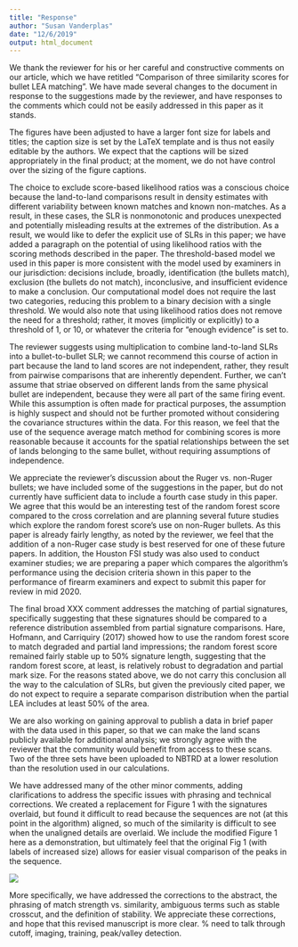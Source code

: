 ```yaml
---
title: "Response"
author: "Susan Vanderplas"
date: "12/6/2019"
output: html_document
---
```


We thank the reviewer for his or her careful and constructive comments on our article, which we have retitled "Comparison of three similarity scores for bullet LEA matching". We have made several changes to the document in response to the suggestions made by the reviewer, and have responses to the comments which could not be easily addressed in this paper as it stands. 

The figures have been adjusted to have a larger font size for labels and titles; the caption size is set by the LaTeX template and is thus not easily editable by the authors. We expect that the captions will be sized appropriately in the final product; at the moment, we do not have control over the sizing of the figure captions. 

The choice to exclude score-based likelihood ratios was a conscious choice because the land-to-land comparisons result in density estimates with different variability between known matches and known non-matches. As a result, in these cases, the SLR is nonmonotonic and produces unexpected and potentially misleading results at the extremes of the distribution. As a result, we would like to defer the explicit use of SLRs in this paper; we have added a paragraph on the potential of using likelihood ratios with the scoring methods described in the paper. The threshold-based model we used in this paper is more consistent with the model used by examiners in our jurisdiction: decisions include, broadly, identification (the bullets match), exclusion (the bullets do not match), inconclusive, and insufficient evidence to make a conclusion. Our computational model does not require the last two categories, reducing this problem to a binary decision with a single threshold. We would also note that using likelihood ratios does not remove the need for a threshold; rather, it moves (implicitly or explicitly) to a threshold of 1, or 10, or whatever the criteria for "enough evidence" is set to.

The reviewer suggests using multiplication to combine land-to-land SLRs into a bullet-to-bullet SLR; we cannot recommend this course of action in part because the land to land scores are not independent, rather, they result from pairwise comparisons that are inherently dependent. Further, we can't assume that striae observed on different lands from the same physical bullet are independent, because they were all part of the same firing event. While this assumption is often made for practical purposes, the assumption is highly suspect and should not be further promoted without considering the covariance structures within the data. For this reason, we feel that the use of the sequence average match method for combining scores is more reasonable because it accounts for the spatial relationships between the set of lands belonging to the same bullet, without requiring assumptions of independence.

We appreciate the reviewer's discussion about the Ruger vs. non-Ruger bullets; we have included some of the suggestions in the paper, but do not currently have sufficient data to include a fourth case study in this paper. We agree that this would be an interesting test of the random forest score compared to the cross correlation and are planning several future studies which explore the random forest score's use on non-Ruger bullets. As this paper is already fairly lengthy, as noted by the reviewer, we feel that the addition of a non-Ruger case study is best reserved for one of these future papers. In addition, the Houston FSI study was also used to conduct examiner studies; we are preparing a paper which compares the algorithm's performance using the decision criteria shown in this paper to the performance of firearm examiners and expect to submit this paper for review in mid 2020. 

The final broad XXX comment addresses the matching of partial signatures, specifically suggesting that these signatures should be compared to a reference distribution assembled from partial signature comparisons. Hare, Hofmann, and Carriquiry (2017) showed how to use the random forest score to match degraded and partial land impressions; the random forest score remained fairly stable up to 50% signature length, suggesting that the random forest score, at least, is relatively robust to degradation and partial mark size. For the reasons stated above, we do not carry this conclusion all the way to the calculation of SLRs, but given the previously cited paper, we do not expect to require a separate comparison distribution when the partial LEA includes at least 50% of the area. 

We are also working on gaining approval to publish a data in brief paper with the data used in this paper, so that we can make the land scans publicly available for additional analysis; we strongly agree with the reviewer that the community would benefit from access to these scans. Two of the three sets have been uploaded to NBTRD at a lower resolution than the resolution used in our calculations. 

We have addressed many of the other minor comments, adding clarifications to address the specific issues with phrasing and technical corrections. We created a replacement for Figure 1 with the signatures overlaid, but found it difficult to read because the sequences are not (at this point in the algorithm) aligned, so much of the similarity is difficult to see when the unaligned details are overlaid. We include the modified Figure 1 here as a demonstration, but ultimately feel that the original Fig 1 (with labels of increased size) allows for easier visual comparison of the peaks in the sequence.

![](fig1-alt.png)

More specifically, we have addressed the corrections to the abstract, the phrasing of match strength vs. similarity, ambiguous terms such as stable crosscut, and the definition of stability. We appreciate these corrections, and hope that this revised manuscript is more clear. % need to talk through cutoff, imaging, training, peak/valley detection.